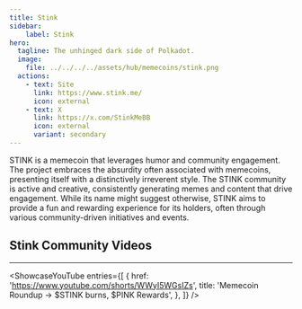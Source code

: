 ```yaml
---
title: Stink
sidebar:
    label: Stink
hero:
  tagline: The unhinged dark side of Polkadot.
  image:
    file: ../../../../assets/hub/memecoins/stink.png
  actions:
    - text: Site
      link: https://www.stink.me/
      icon: external
    - text: X
      link: https://x.com/StinkMeBB
      icon: external
      variant: secondary
---
```



STINK is a memecoin that leverages humor and community engagement. The project embraces the absurdity often associated with memecoins, presenting itself with a distinctively irreverent style. The STINK community is active and creative, consistently generating memes and content that drive engagement. While its name might suggest otherwise, STINK aims to provide a fun and rewarding experience for its holders, often through various community-driven initiatives and events.

## Stink Community Videos
----------------
<ShowcaseYouTube
  entries={[
        {
      href: 'https://www.youtube.com/shorts/WWyI5WGsIZs',
      title: 'Memecoin Roundup → $STINK burns, $PINK Rewards',
    },
  ]}
/>